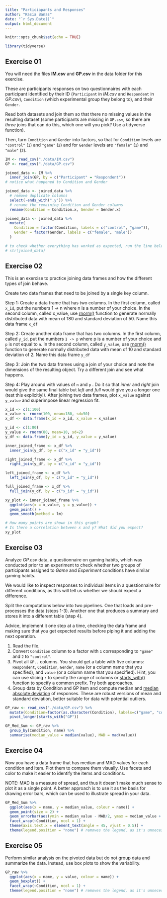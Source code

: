 ```yaml
---
title: "Particiapants and Responses"
author: "Kasia Banas"
date: "`r Sys.Date()`"
output: html_document
---
```


```r
knitr::opts_chunk$set(echo = TRUE)

library(tidyverse)
```

## Exercise 01

You will need the files **IM.csv** and **GP.csv** in the data folder for this exercise.

These are participants responses on two questionnaires with each participant identified by their ID (`Participant` in *IM.csv* and `Respondent` in *GP.csv*), `Condition` (which experimental group they belong to), and their `Gender`.

Read both datasets and join them so that there no missing values in the resulting dataset (some participants are missing in `GP.csv`, so there are *three* joins that can do this, which one will you pick? Use a tidyverse function).

Then, turn `Condition` and `Gender` into factors, so that for `Condition` levels are `"control"` (`1`) and `"game"` (`2`) and for `Gender` levels are `"female"` (`1`) and `"male"` (`2`).

```r
IM <- read_csv("./data/IM.csv")
GP <- read_csv("./data/GP.csv")

joined_data <- IM %>%
  inner_join(GP, by = c("Participant" = "Respondent"))
# notice what happened to Condition and Gender

joined_data <- joined_data %>%
  # remove duplicate columns
  select(-ends_with(".y")) %>%
  # rename the remaining Condition and Gender columns
  rename(Condition = Condition.x, Gender = Gender.x)

joined_data <- joined_data %>% 
  mutate(
    Condition = factor(Condition, labels = c("control", "game")), 
    Gender = factor(Gender, labels = c("female", "male"))
  )

# to check whether everything has worked as expected, run the line below
# str(joined_data)

```

## Exercise 02

This is an exercise to practice joining data frames and how the different types of join behave.

Create two data frames that need to be joined by a single key column.

Step 1: Create a data frame that has two columns. In the first column, called `x_id`, put the numbers 1 -\> n where n is a number of your choice. In the second column, called x_value, use [rnorm()](https://stat.ethz.ch/R-manual/R-devel/library/stats/html/Normal.html) function to generate normally distributed data with mean of 180 and standard deviation of 50. Name this data frame `x_df`

Step 2: Create another data frame that has two columns. In the first column, called `y_id`, put the numbers `1 -> p` where p is a number of your choice and `p` is not equal to `n`. In the second column, called `y_value`, use [rnorm()](https://stat.ethz.ch/R-manual/R-devel/library/stats/html/Normal.html) function to generate normally distributed data with mean of 10 and standard deviation of 2. Name this data frame `y_df`

Step 3: Join the two data frames using a join of your choice and note the dimensions of the resulting object. Try a different join and see what happens.

Step 4: Play around with values of `n` and `p` . Do it so that *inner* and *right* join would give the same final table but *left* and *full* would give you a longer one (test this explicitly!). After joining two data frames, plot `x_value` against `y_value` and superimpose linear regression fit.

```r
x_id <- c(1:100)
x_value <- rnorm(100, mean=180, sd=50)
x_df <- data.frame(x_id = x_id, x_value = x_value) 

y_id <- c(1:80)
y_value <- rnorm(80, mean=10, sd=2)
y_df <- data.frame(y_id = y_id, y_value = y_value) 

inner_joined_frame <- x_df %>% 
  inner_join(y_df, by = c("x_id" = "y_id"))

right_joined_frame <- x_df %>% 
  right_join(y_df, by = c("x_id" = "y_id"))

left_joined_frame <- x_df %>% 
  left_join(y_df, by = c("x_id" = "y_id"))

full_joined_frame <- x_df %>% 
  full_join(y_df, by = c("x_id" = "y_id"))

xy_plot <- inner_joined_frame %>% 
  ggplot(aes(x = x_value, y = y_value)) +
  geom_point() +
  geom_smooth(method = lm)

# How many points are shown in this graph?
# Is there a correlation between x and y? What did you expect?
xy_plot
```

## Exercise 03

Analyze *GP.csv* data, a questionnaire on gaming habits, which was conducted prior to an experiment to check whether two groups of participants assigned to *Game* and *Experiment* conditions have similar gaming habits.

We would like to inspect responses to individual items in a questionnaire for different conditions, as this will tell us whether we should expect a difference.

Split the computations below into two pipelines. One that loads and pre-processes the data (steps 1-3). Another one that produces a summary and stores it into a different table (step 4).

Advice, implement it one step at a time, checking the data frame and making sure that you get expected results before piping it and adding the next operation.

1.  Read the file.
2.  Convert `Condition` column to a factor with `1` corresponding to `"game"` and `2` to `"control"`.
3.  Pivot all `GP..` columns. You should get a table with five columns: `Respondent`, `Condition`, `Gender`, `name` (or a column name that you specified), and `value` (or a column name that you specified). Hint, you can use slicing `:` to specify the range of columns or [starts_with()](https://tidyselect.r-lib.org/reference/starts_with.html) function to specify a common prefix. Try both approaches.
4.  Group data by Condition and GP item and compute median and [median absolute deviation](https://stat.ethz.ch/R-manual/R-devel/library/stats/html/mad.html) of responses. These are robust versions of mean and standard deviation, better suitable for data with potential outliers.

```r
GP_raw <- read_csv("./data/GP.csv") %>%
  mutate(Condition=factor(as.character(Condition), labels=c("game", "control"))) %>% 
  pivot_longer(starts_with("GP"))

GP_Med_Sum <- GP_raw %>%
  group_by(Condition, name) %>%
  summarise(median_value = median(value), MAD = mad(value))

```

## Exercise 04

Now you have a data frame that has median and MAD values for each condition and item. Plot them to compare them visually. Use facets and color to make it easier to identify the items and conditions.

NOTE: MAD is a measure of spread, and thus it doesn’t make much sense to plot it as a single point. A better approach is to use it as the basis for drawing error bars, which can be used to illustrate spread in your data.

```r
GP_Med_Sum %>%
  ggplot(aes(x = name, y = median_value, colour = name)) +
  geom_point(size = 2) +
  geom_errorbar(aes(ymin = median_value - MAD/2, ymax = median_value + MAD/2)) + 
  facet_wrap(~Condition, ncol = 1) +
  theme(axis.text.x = element_text(angle = 45, vjust = 0.5)) +
  theme(legend.position = "none") # removes the legend, as it's unnecessary
```

## Exercise 05

Perform similar analysis on the pivoted data but do not group data and summarize the data. Instead, use box plots to show the variability.

```r
GP_raw %>%
  ggplot(aes(x = name, y = value, colour = name)) +
  geom_boxplot() +
  facet_wrap(~Condition, ncol = 1) +
  theme(legend.position = "none") # removes the legend, as it's unnecessary

```
